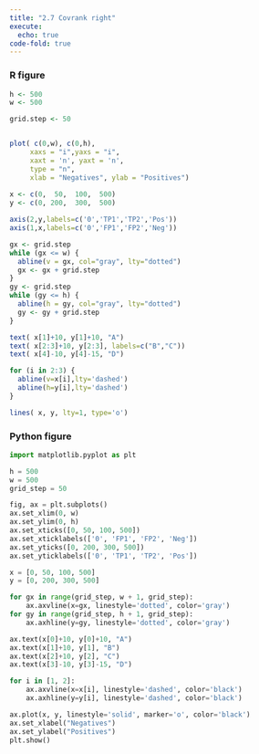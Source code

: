 ```yaml
---
title: "2.7 Covrank right"
execute: 
  echo: true
code-fold: true
---
```


### R figure

```r

h <- 500 
w <- 500 

grid.step <- 50


plot( c(0,w), c(0,h),  
     xaxs = "i",yaxs = "i",
     xaxt = 'n', yaxt = 'n',
     type = "n",
     xlab = "Negatives", ylab = "Positives")
     
x <- c(0,  50,  100,  500)
y <- c(0, 200,  300,  500)

axis(2,y,labels=c('0','TP1','TP2','Pos'))
axis(1,x,labels=c('0','FP1','FP2','Neg'))

gx <- grid.step
while (gx <= w) {
  abline(v = gx, col="gray", lty="dotted")
  gx <- gx + grid.step
}
gy <- grid.step
while (gy <= h) {
  abline(h = gy, col="gray", lty="dotted")
  gy <- gy + grid.step
}

text( x[1]+10, y[1]+10, "A")
text( x[2:3]+10, y[2:3], labels=c("B","C"))
text( x[4]-10, y[4]-15, "D")

for (i in 2:3) {
  abline(v=x[i],lty='dashed')
  abline(h=y[i],lty='dashed')
}

lines( x, y, lty=1, type='o')

```

### Python figure

```python

import matplotlib.pyplot as plt

h = 500
w = 500
grid_step = 50

fig, ax = plt.subplots()
ax.set_xlim(0, w)
ax.set_ylim(0, h)
ax.set_xticks([0, 50, 100, 500])
ax.set_xticklabels(['0', 'FP1', 'FP2', 'Neg'])
ax.set_yticks([0, 200, 300, 500])
ax.set_yticklabels(['0', 'TP1', 'TP2', 'Pos'])

x = [0, 50, 100, 500]
y = [0, 200, 300, 500]

for gx in range(grid_step, w + 1, grid_step):
    ax.axvline(x=gx, linestyle='dotted', color='gray')
for gy in range(grid_step, h + 1, grid_step):
    ax.axhline(y=gy, linestyle='dotted', color='gray')

ax.text(x[0]+10, y[0]+10, "A")
ax.text(x[1]+10, y[1], "B")
ax.text(x[2]+10, y[2], "C")
ax.text(x[3]-10, y[3]-15, "D")

for i in [1, 2]:
    ax.axvline(x=x[i], linestyle='dashed', color='black')
    ax.axhline(y=y[i], linestyle='dashed', color='black')

ax.plot(x, y, linestyle='solid', marker='o', color='black')
ax.set_xlabel("Negatives")
ax.set_ylabel("Positives")
plt.show()


```